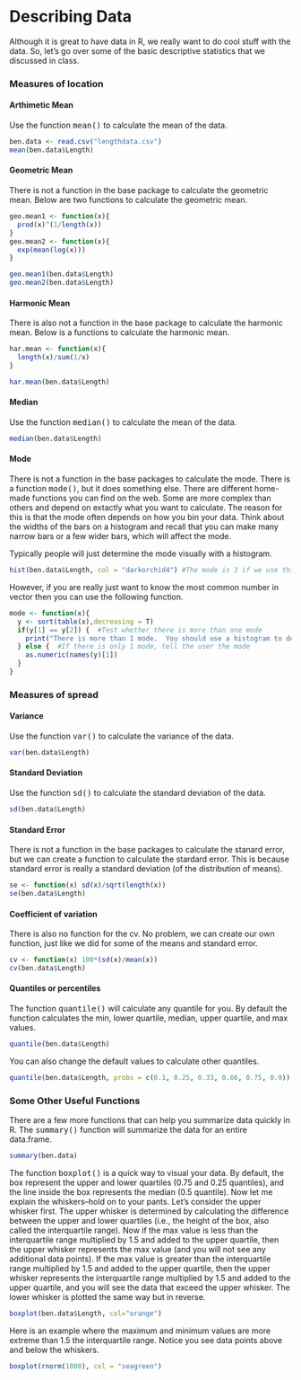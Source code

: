 
<h1>Describing Data</h1>
Although it is great to have data in R, we really want to do cool stuff with the data.  So, let's go over some of the basic descriptive statistics that we discussed in class. 

<h3>Measures of location</h3>
<h4>Arthimetic Mean</h4>
Use the function <samp>mean()</samp> to calculate the mean of the data.

```r
ben.data <- read.csv("lengthdata.csv")
mean(ben.data$Length)
```

<h4>Geometric Mean</h4>
There is not a function in the base package to calculate the geometric mean.  Below are two functions to calculate the geometric mean.  

```r
geo.mean1 <- function(x){
  prod(x)^(1/length(x))
}
geo.mean2 <- function(x){
  exp(mean(log(x)))
}

geo.mean1(ben.data$Length)
geo.mean2(ben.data$Length)
```

<h4>Harmonic Mean</h4>
There is also not a function in the base package to calculate the harmonic mean.  Below is a functions to calculate the harmonic mean.  

```r
har.mean <- function(x){
  length(x)/sum(1/x)
}

har.mean(ben.data$Length)
```

<h4>Median</h4>
Use the function <samp>median()</samp> to calculate the mean of the data.

```r
median(ben.data$Length)
```

<h4>Mode</h4>
There is not a function in the base packages to calculate the mode.  There is a function <samp>mode()</samp>, but it does something else.  There are different home-made functions you can find on the web.  Some are more complex than others and depend on extactly what you want to calculate.  The reason for this is that the mode often depends on how you bin your data. Think about the widths of the bars on a histogram and recall that you can make many narrow bars or a few wider bars, which will affect the mode.   

Typically people will just determine the mode visually with a histogram.

```r
hist(ben.data$Length, col = "darkorchid4") #The mode is 3 if we use this histogram
```

However, if you are really just want to know the most common number in vector then you can use the following function.  

```r
mode <- function(x){
  y <- sort(table(x),decreasing = T)
  if(y[1] == y[2]) {  #Test whether there is more than one mode
    print("There is more than 1 mode.  You should use a histogram to determine the mode")
  } else {  #If there is only 1 mode, tell the user the mode
    as.numeric(names(y)[1])
  }
}
```

<h3>Measures of spread</h3>
<h4>Variance</h4>
Use the function <samp>var()</samp> to calculate the variance of the data.

```r
var(ben.data$Length)
```

<h4>Standard Deviation</h4>
Use the function <samp>sd()</samp> to calculate the standard deviation of the data.

```r
sd(ben.data$Length)
```

<h4>Standard Error</h4>
There is not a function in the base packages to calculate the stanard error, but we can create a function to calculate the stardard error.  This is because standard error is really a standard deviation (of the distribution of means).

```r
se <- function(x) sd(x)/sqrt(length(x))
se(ben.data$Length)
```

<h4>Coefficient of variation</h4>
There is also no function for the cv.  No problem, we can create our own function, just like we did for some of the means and standard error.  

```r
cv <- function(x) 100*(sd(x)/mean(x))
cv(ben.data$Length)
```

<h4>Quantiles or percentiles</h4>
The function <samp>quantile()</samp> will calculate any quantile for you.  By default the function calculates the min, lower quartile, median, upper quartile, and max values.

```r
quantile(ben.data$Length)
```

You can also change the default values to calculate other quantiles.  

```r
quantile(ben.data$Length, probs = c(0.1, 0.25, 0.33, 0.66, 0.75, 0.9))
```

<h3>Some Other Useful Functions</h3>
There are a few more functions that can help you summarize data quickly in R.  The <samp>summary()</samp> function will summarize the data for an entire data.frame.  

```r
summary(ben.data)
```

The function <samp>boxplot()</samp> is a quick way to visual your data.  By default, the box represent the upper and lower quartiles (0.75 and 0.25 quantiles), and the line inside the box represents the median (0.5 quantile).  Now let me explain the whiskers--hold on to your pants.  Let's consider the upper whisker first.  The upper whisker is determined by calculating the difference between the upper and lower quartiles (i.e., the height of the box, also called the interquartile range).  Now if the max value is less than the interquartile range multiplied by 1.5 and added to the upper quartile, then the upper whisker represents the max value (and you will not see any additional data points).  If the max value is greater than the interquartile range multiplied by 1.5 and added to the upper quartile, then the upper whisker represents the interquartile range multiplied by 1.5 and added to the upper quartile, and you will see the data that exceed the upper whisker.  The lower whisker is plotted the same way but in reverse.      

```r
boxplot(ben.data$Length, col="orange")
```

Here is an example where the maximum and minimum values are more extreme than 1.5 the interquartile range.  Notice you see data points above and below the whiskers.  

```r
boxplot(rnorm(1000), col = "seagreen")
```